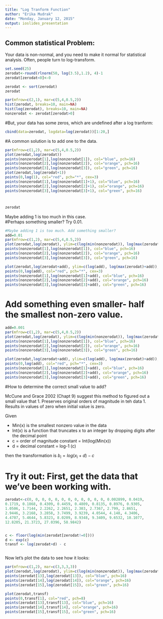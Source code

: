 ```yaml
---
title: "Log Tranform Function"
author: "Erika Mudrak"
date: "Monday, January 12, 2015"
output: ioslides_presentation
---
```


## Common statistical Problem: 
Your data is non-normal, and you need to make it normal for statistical analysis. 
Often, people turn to log-transform. 

```r
set.seed(25)
zerodat<-round(rlnorm(50, log(3.5),1.2), 4)-1
zerodat[zerodat<0]<-0

zerodat <- sort(zerodat)
zerodat

par(mfrow=c(2,1), mar=c(5,4,0.5,2))
hist(zerodat, breaks=10, main=NA)
hist(log(zerodat), breaks=10, main=NA)
nonzerodat <- zerodat[zerodat>0]
```

#But, your data has some zeros, which are undefined after a log tranform: 
 

```r
cbind(data=zerodat, logdata=log(zerodat))[1:20,]
```

#A common solution is to add one to the data. 

```r
par(mfrow=c(1,2), mar=c(5,4,0.5,2))
plot(zerodat,log(zerodat))
points(nonzerodat[1],log(nonzerodat[1]), col="blue", pch=16)
points(nonzerodat[2],log(nonzerodat[2]), col="orange", pch=16)
points(nonzerodat[3],log(nonzerodat[3]), col="green", pch=16)
plot(zerodat,log(zerodat+1))
points(0,log(1), col="red", pch="*", cex=3)
points(nonzerodat[1],log(nonzerodat[1]+1), col="blue", pch=16)
points(nonzerodat[2],log(nonzerodat[2]+1), col="orange", pch=16)
points(nonzerodat[3],log(nonzerodat[3]+1), col="green", pch=16)
```

#


```r
zerodat

```


Maybe adding 1 is too much in this case.  
#Perhaps something smaller?  Try 0.01. 
```r

#Maybe adding 1 is too much. Add something smaller?
add=0.01
par(mfrow=c(1,2), mar=c(5,4,0.5,2))
plot(zerodat,log(zerodat), ylim=c(log(min(nonzerodat)), log(max(zerodat)+add)))
points(nonzerodat[1],log(nonzerodat[1]), col="blue", pch=16)
points(nonzerodat[2],log(nonzerodat[2]), col="orange", pch=16)
points(nonzerodat[3],log(nonzerodat[3]), col="green", pch=16)

plot(zerodat,log(zerodat+add), ylim=c(log(add), log(max(zerodat)+add)), ylab=paste("log(zerodat) +", add))
points(0,log(add), col="red", pch="*", cex=3)
points(nonzerodat[1],log(nonzerodat[1]+add), col="blue", pch=16)
points(nonzerodat[2],log(nonzerodat[2]+add), col="orange", pch=16)
points(nonzerodat[3],log(nonzerodat[3]+add), col="green", pch=16)

```

# Add something even smaller-  half the smallest non-zero value. 

```r

add=0.001
par(mfrow=c(1,2), mar=c(5,4,0.5,2))
plot(zerodat,log(zerodat), ylim=c(log(min(nonzerodat)), log(max(zerodat)+add)))
points(nonzerodat[1],log(nonzerodat[1]), col="blue", pch=16)
points(nonzerodat[2],log(nonzerodat[2]), col="orange", pch=16)
points(nonzerodat[3],log(nonzerodat[3]), col="green", pch=16)

plot(zerodat,log(zerodat+add), ylim=c(log(add), log(max(zerodat)+add)), ylab=paste("log(zerodat) +", add))
points(0,log(add), col="red", pch="*", cex=3)
points(nonzerodat[1],log(nonzerodat[1]+add), col="blue", pch=16)
points(nonzerodat[2],log(nonzerodat[2]+add), col="orange", pch=16)
points(nonzerodat[3],log(nonzerodat[3]+add), col="green", pch=16)
```

#How to determine the correct small value to add? 

McCune and Grace 2002 (Chapt 9) suggest this method to figured out a small value that 
1. Preserves original orders of magnitude in teh data
1. Results in values of zero when initial value is zero. 


Given

  * Min(x) is the smallest nonzero value in the data
  * Int(x) is a function that truncates x to an integer by dropping digits after the decimal point
  * c = order of magnitude constant = Int(log(Min(x))
  * d = decimal constant = log-1 (c) 

then the transformation is $b_{i} = log(x_{i} + d) - c$

# Try it out:  First, get the data that we've been working with. 

```r

zerodat<-c(0, 0, 0, 0, 0, 0, 0, 0, 0, 0, 0, 0, 0.002899, 0.0419, 
0.1719, 0.1868, 0.4309, 0.4459, 0.4809, 0.8135, 0.8976, 0.9305, 
1.0506, 1.7144, 2.2262, 2.2651, 2.303, 2.7367, 2.799, 2.8651, 
2.9446, 3.2168, 3.2858, 3.7499, 3.9239, 4.0544, 4.148, 4.3406, 
4.4707, 5.4644, 5.8323, 8.0209, 8.9348, 9.3409, 9.6532, 10.1077, 
12.8205, 21.3723, 27.0396, 58.9842)


c <- floor(log(min(zerodat[zerodat!=0])))
d <- exp(c)
transf <- log(zerodat+d) - c



```

Now let's plot the data to see how it looks: 


```r
par(mfrow=c(1,2), mar=c(3,3,3,3))
plot(zerodat,log(zerodat), ylim=c(log(min(nonzerodat)), log(max(zerodat)+add)))
points(zerodat[13],log(zerodat[13]), col="blue", pch=16)
points(zerodat[14],log(zerodat[14]), col="orange", pch=16)
points(zerodat[15],log(zerodat[15]), col="green", pch=16)

plot(zerodat,transf)
points(0,transf[1], col="red", pch=8)
points(zerodat[13],transf[13], col="blue", pch=16)
points(zerodat[14],transf[14], col="orange", pch=16)
points(zerodat[15],transf[15], col="green", pch=16)
```
